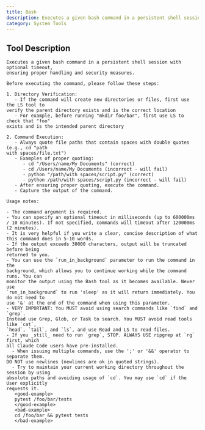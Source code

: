 ```yaml
---
title: Bash
description: Executes a given bash command in a persistent shell session with optional timeout,
category: System Tools
---
```


## Tool Description

```
Executes a given bash command in a persistent shell session with optional timeout,
ensuring proper handling and security measures.

Before executing the command, please follow these steps:

1. Directory Verification:
   - If the command will create new directories or files, first use the LS tool to
verify the parent directory exists and is the correct location
   - For example, before running "mkdir foo/bar", first use LS to check that "foo"
exists and is the intended parent directory

2. Command Execution:
   - Always quote file paths that contain spaces with double quotes (e.g., cd "path
with spaces/file.txt")
   - Examples of proper quoting:
      - cd "/Users/name/My Documents" (correct)
      - cd /Users/name/My Documents (incorrect - will fail)
      - python "/path/with spaces/script.py" (correct)
      - python /path/with spaces/script.py (incorrect - will fail)
   - After ensuring proper quoting, execute the command.
   - Capture the output of the command.

Usage notes:

- The command argument is required.
- You can specify an optional timeout in milliseconds (up to 600000ms / 10 minutes). If not specified, commands will timeout after 120000ms (2 minutes).
- It is very helpful if you write a clear, concise description of what this command does in 5-10 words.
- If the output exceeds 30000 characters, output will be truncated before being
returned to you.
- You can use the `run_in_background` parameter to run the command in the
background, which allows you to continue working while the command runs. You can
monitor the output using the Bash tool as it becomes available. Never use
`run_in_background` to run 'sleep' as it will return immediately. You do not need to
use '&' at the end of the command when using this parameter.
- VERY IMPORTANT: You MUST avoid using search commands like `find` and `grep`.
Instead use Grep, Glob, or Task to search. You MUST avoid read tools like `cat`,
`head`, `tail`, and `ls`, and use Read and LS to read files.
- If you _still_ need to run `grep`, STOP. ALWAYS USE ripgrep at `rg` first, which
all Claude Code users have pre-installed.
  - When issuing multiple commands, use the ';' or '&&' operator to separate them.
DO NOT use newlines (newlines are ok in quoted strings).
  - Try to maintain your current working directory throughout the session by using
absolute paths and avoiding usage of `cd`. You may use `cd` if the User explicitly
requests it.
   <good-example>
   pytest /foo/bar/tests
   </good-example>
   <bad-example>
   cd /foo/bar && pytest tests
   </bad-example>

```